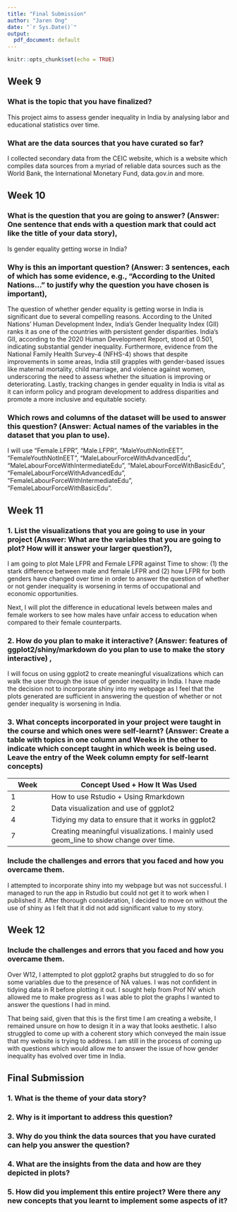 ```yaml
---
title: "Final Submission"
author: "Jaren Ong"
date: "`r Sys.Date()`"
output:
  pdf_document: default
---
```


```r
knitr::opts_chunk$set(echo = TRUE)
```

## Week 9

### What is the topic that you have finalized?

This project aims to assess gender inequality in India by analysing labor and educational statistics over time.

### What are the data sources that you have curated so far?

I collected secondary data from the CEIC website, which is a website which compiles data sources from a myriad of reliable data sources such as the World Bank, the International Monetary Fund, data.gov.in and more.

## Week 10

### What is the question that you are going to answer? (Answer: One sentence that ends with a question mark that could act like the title of your data story),

Is gender equality getting worse in India?

### Why is this an important question? (Answer: 3 sentences, each of which has some evidence, e.g., "According to the United Nations..." to justify why the question you have chosen is important),

The question of whether gender equality is getting worse in India is significant due to several compelling reasons. According to the United Nations' Human Development Index, India's Gender Inequality Index (GII) ranks it as one of the countries with persistent gender disparities. India's GII, according to the 2020 Human Development Report, stood at 0.501, indicating substantial gender inequality. Furthermore, evidence from the National Family Health Survey-4 (NFHS-4) shows that despite improvements in some areas, India still grapples with gender-based issues like maternal mortality, child marriage, and violence against women, underscoring the need to assess whether the situation is improving or deteriorating. Lastly, tracking changes in gender equality in India is vital as it can inform policy and program development to address disparities and promote a more inclusive and equitable society.

### Which rows and columns of the dataset will be used to answer this question? (Answer: Actual names of the variables in the dataset that you plan to use).

I will use "Female.LFPR", "Male.LFPR", "MaleYouthNotInEET", "FemaleYouthNotInEET", "MaleLabourForceWithAdvancedEdu", "MaleLabourForceWithIntermediateEdu", "MaleLabourForceWithBasicEdu", "FemaleLabourForceWithAdvancedEdu", "FemaleLabourForceWithIntermediateEdu", "FemaleLabourForceWithBasicEdu".

## Week 11

### 1. List the visualizations that you are going to use in your project (Answer: What are the variables that you are going to plot? How will it answer your larger question?),

I am going to plot Male LFPR and Female LFPR against Time to show: (1) the stark difference between male and female LFPR and (2) how LFPR for both genders have changed over time in order to answer the question of whether or not gender inequality is worsening in terms of occupational and economic opportunities.

Next, I will plot the difference in educational levels between males and female workers to see how males have unfair access to education when compared to their female counterparts.

### 2. How do you plan to make it interactive? (Answer: features of ggplot2/shiny/markdown do you plan to use to make the story interactive) ,

I will focus on using ggplot2 to create meaningful visualizations which can walk the user through the issue of gender inequality in India. I have made the decision not to incorporate shiny into my webpage as I feel that the plots generated are sufficient in answering the question of whether or not gender inequality is worsening in India.

### 3. What concepts incorporated in your project were taught in the course and which ones were self-learnt? (Answer: Create a table with topics in one column and Weeks in the other to indicate which concept taught in which week is being used. Leave the entry of the Week column empty for self-learnt concepts)

| Week | Concept Used + How It Was Used                                                        |
|-------------|-----------------------------------------------------------|
| 1    | How to use Rstudio + Using Rmarkdown                                                  |
| 2    | Data visualization and use of ggplot2                                                 |
| 4    | Tidying my data to ensure that it works in ggplot2                                    |
| 7    | Creating meaningful visualizations. I mainly used geom_line to show change over time. |

### Include the challenges and errors that you faced and how you overcame them.

I attempted to incorporate shiny into my webpage but was not successful. I managed to run the app in Rstudio but could not get it to work when I published it. After thorough consideration, I decided to move on without the use of shiny as I felt that it did not add significant value to my story.

## Week 12

### Include the challenges and errors that you faced and how you overcame them.

Over W12, I attempted to plot ggplot2 graphs but struggled to do so for some variables due to the presence of NA values. I was not confident in tidying data in R before plotting it out. I sought help from Prof NV which allowed me to make progress as I was able to plot the graphs I wanted to answer the questions I had in mind.

That being said, given that this is the first time I am creating a website, I remained unsure on how to design it in a way that looks aesthetic. I also struggled to come up with a coherent story which conveyed the main issue that my website is trying to address. I am still in the process of coming up with questions which would allow me to answer the issue of how gender inequality has evolved over time in India.

## Final Submission

### 1. What is the theme of your data story?

### 2. Why is it important to address this question?

### 3. Why do you think the data sources that you have curated can help you answer the question?

### 4. What are the insights from the data and how are they depicted in plots?

### 5. How did you implement this entire project? Were there any new concepts that you learnt to implement some aspects of it?
